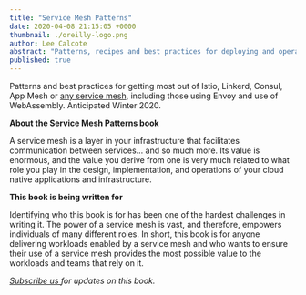 ```yaml
---
title: "Service Mesh Patterns"
date: 2020-04-08 21:15:05 +0000
thumbnail: ./oreilly-logo.png
author: Lee Calcote
abstract: "Patterns, recipes and best practices for deploying and operating service meshes."
published: true
---
```



<BookWrapper>

<p>
  Patterns and best practices for getting most out of Istio, Linkerd, Consul, App Mesh or <a href="/landscape">any service mesh</a>, including those using Envoy and use of WebAssembly. Anticipated Winter
  2020.
</p>

<p><strong>About the Service Mesh Patterns book</strong></p>

A service mesh is a layer in your infrastructure that facilitates communication between services… and so much more. Its value is enormous, and the value you derive from one is very much related to what role you play in the design, implementation, and operations of your cloud native applications and infrastructure.

<p><strong>This book is being written for</strong></p>

Identifying who this book is for has been one of the hardest challenges in writing it. The power of a service mesh is vast, and therefore, empowers individuals of many different roles. In short, this book is for anyone delivering workloads enabled by a service mesh and who wants to ensure their use of a service mesh provides the most possible value to the workloads and teams that rely on it.

<p><i><a href="https://layer5.io/subscribe">Subscribe us </a> for updates on this book.</i></p>

</BookWrapper>
